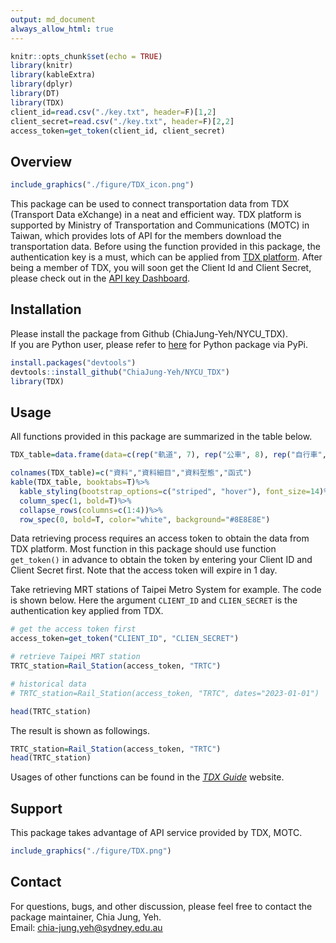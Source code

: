 ```yaml
---
output: md_document
always_allow_html: true
---
```


```r
knitr::opts_chunk$set(echo = TRUE)
library(knitr)
library(kableExtra)
library(dplyr)
library(DT)
library(TDX)
client_id=read.csv("./key.txt", header=F)[1,2]
client_secret=read.csv("./key.txt", header=F)[2,2]
access_token=get_token(client_id, client_secret)
```

## Overview

```r
include_graphics("./figure/TDX_icon.png")
```

This package can be used to connect transportation data from TDX (Transport Data eXchange) in a neat and efficient way. TDX platform is supported by Ministry of Transportation and Communications (MOTC) in Taiwan, which provides lots of API for the members download the transportation data. Before using the function provided in this package, the authentication key is a must, which can be applied from [TDX platform](https://tdx.transportdata.tw/register). After being a member of TDX, you will soon get the Client Id and Client Secret, please check out in the [API key Dashboard](https://tdx.transportdata.tw/user/dataservice/key).  


## Installation

Please install the package from Github (ChiaJung-Yeh/NYCU_TDX).  
If you are Python user, please refer to [here](https://pypi.org/project/nycu-tdx-py/) for Python package via PyPi.  

```r
install.packages("devtools")
devtools::install_github("ChiaJung-Yeh/NYCU_TDX")
library(TDX)
```


## Usage

All functions provided in this package are summarized in the table below.  

```r
TDX_table=data.frame(data=c(rep("軌道", 7), rep("公車", 8), rep("自行車", 4), rep("航空與航運", 4), rep("高速公路", 2), "停車場","觀光點位", "道路路網", "地理編碼","人口","所得","行政區","GTFS"), type=c("軌道站點","軌道路線站點","軌道站點出口","軌道路線線型","軌道班表","軌道票價","軌道站間旅行時間","公車站點","公車路線","公車路線線型","公車班表","公車站間旅行時間","公車票價","公車車輛","公車動態","公共自行車站點","自行車路網","公共自行車站點歷史動態","臺北市公共自行車租借紀錄","航空班表","港口點位","航運航線","航線靠港順序","高快速公路線型","高速公路 etag 與 VD","停車場點位資訊","景點、餐廳、旅館點位","道路路網線型","地理編碼服務","人口（含各年齡層與性別資料）","所得（各村里）","行政區疆域","公共運輸標準格式"), class=c(rep("點", 3),"線",rep("文字", 3),"點","文字","線",rep("文字", 4),"點","點","線",rep("文字", 3),"點",rep("文字", 2),"線","文字","點","點","線","點", rep("文字", 2), "面","文字"), functiona=c("`Rail_Station()`", "`Rail_StationOfLine()`","`Rail_StationExit()`", "`Rail_Shape()`", "`Rail_TimeTable()`", "`Rail_ODFare()`", "`Rail_TravelTime()`", "`Bus_StopOfRoute()`", "`Bus_Route()`", "`Bus_Shape()`", "`Bus_Schedule()`", "`Bus_TravelTime()`","`Bus_RouteFare()`","`Bus_Vehicle()`","`Bus_RealTime()`", "`Bike_Station()`", "`Bike_Shape()`", "`Bike_Remain_His()`", "`Bike_OD_His()`", "`Air_Schedule()`", "`Ship_Port()`", "`Ship_Route()`", "`Ship_StopOfRoute()`", "`Freeway_Shape()`","`Freeway_History()`","`Car_Park()`", "`Tourism()`","`Road_Network()`","`Geocoding()`","`Population()`","`Income()`","`District_Shape()`","`gtfs()`"))

colnames(TDX_table)=c("資料","資料細目","資料型態","函式")
kable(TDX_table, booktabs=T)%>%
  kable_styling(bootstrap_options=c("striped", "hover"), font_size=14)%>%
  column_spec(1, bold=T)%>%
  collapse_rows(columns=c(1:4))%>%
  row_spec(0, bold=T, color="white", background="#8E8E8E")
```

Data retrieving process requires an access token to obtain the data from TDX platform. Most function in this package should use function `get_token()` in advance to obtain the token by entering your Client ID and Client Secret first. Note that the access token will expire in 1 day.  

Take retrieving MRT stations of Taipei Metro System for example. The code is shown below. Here the argument `CLIENT_ID` and `CLIEN_SECRET` is the authentication key applied from TDX.  


```r
# get the access token first
access_token=get_token("CLIENT_ID", "CLIEN_SECRET")

# retrieve Taipei MRT station
TRTC_station=Rail_Station(access_token, "TRTC")

# historical data
# TRTC_station=Rail_Station(access_token, "TRTC", dates="2023-01-01")

head(TRTC_station)
```

The result is shown as followings.  
```r
TRTC_station=Rail_Station(access_token, "TRTC")
head(TRTC_station)
```

Usages of other functions can be found in the *_[TDX Guide](https://chiajung-yeh.github.io/TDX_Guide/)_* website.  

## Support

This package takes advantage of API service provided by TDX, MOTC. 

```r
include_graphics("./figure/TDX.png")
```


## Contact

For questions, bugs, and other discussion, please feel free to contact the package maintainer, Chia Jung, Yeh.  
Email: <a href="mailto:chia-jung.yeh@sydney.edu.au"><u>chia-jung.yeh@sydney.edu.au</u></a>

